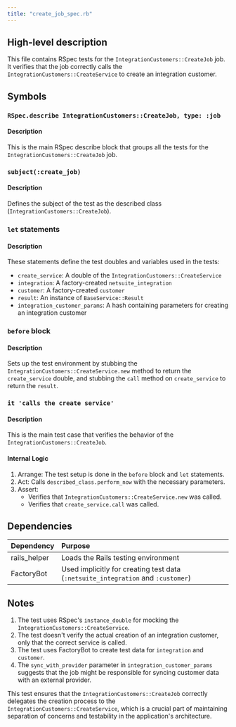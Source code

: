 ```yaml
---
title: "create_job_spec.rb"
---
```


## High-level description
This file contains RSpec tests for the `IntegrationCustomers::CreateJob` job. It verifies that the job correctly calls the `IntegrationCustomers::CreateService` to create an integration customer.

## Symbols

### `RSpec.describe IntegrationCustomers::CreateJob, type: :job`
#### Description
This is the main RSpec describe block that groups all the tests for the `IntegrationCustomers::CreateJob` job.

### `subject(:create_job)`
#### Description
Defines the subject of the test as the described class (`IntegrationCustomers::CreateJob`).

### `let` statements
#### Description
These statements define the test doubles and variables used in the tests:

- `create_service`: A double of the `IntegrationCustomers::CreateService`
- `integration`: A factory-created `netsuite_integration`
- `customer`: A factory-created `customer`
- `result`: An instance of `BaseService::Result`
- `integration_customer_params`: A hash containing parameters for creating an integration customer

### `before` block
#### Description
Sets up the test environment by stubbing the `IntegrationCustomers::CreateService.new` method to return the `create_service` double, and stubbing the `call` method on `create_service` to return the `result`.

### `it 'calls the create service'`
#### Description
This is the main test case that verifies the behavior of the `IntegrationCustomers::CreateJob`.

#### Internal Logic
1. Arrange: The test setup is done in the `before` block and `let` statements.
2. Act: Calls `described_class.perform_now` with the necessary parameters.
3. Assert: 
   - Verifies that `IntegrationCustomers::CreateService.new` was called.
   - Verifies that `create_service.call` was called.

## Dependencies
| Dependency | Purpose |
|:-----------|:--------|
| rails_helper | Loads the Rails testing environment |
| FactoryBot | Used implicitly for creating test data (`:netsuite_integration` and `:customer`) |

## Notes
1. The test uses RSpec's `instance_double` for mocking the `IntegrationCustomers::CreateService`.
2. The test doesn't verify the actual creation of an integration customer, only that the correct service is called.
3. The test uses FactoryBot to create test data for `integration` and `customer`.
4. The `sync_with_provider` parameter in `integration_customer_params` suggests that the job might be responsible for syncing customer data with an external provider.

This test ensures that the `IntegrationCustomers::CreateJob` correctly delegates the creation process to the `IntegrationCustomers::CreateService`, which is a crucial part of maintaining separation of concerns and testability in the application's architecture.
